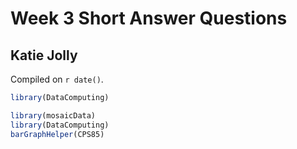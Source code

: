 # Week 3 Short Answer Questions

## Katie Jolly

<!-- leave this material as is -->
Compiled on `r date()`.

```r
library(DataComputing)
```
<!-- put your content after this line -->

```r
library(mosaicData)
library(DataComputing)
barGraphHelper(CPS85)
```

